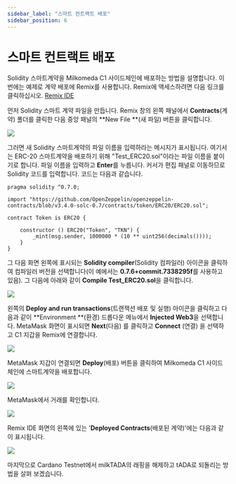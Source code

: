 ```yaml
---
sidebar_label: "스마트 컨트랙트 배포"
sidebar_position: 6
---
```


# 스마트 컨트랙트 배포

Solidity 스마트계약을 Milkomeda C1 사이드체인에 배포하는 방법을 설명합니다. 이번에는 예제로 계약 배포에 Remix[](http://remix.ethereum.org/)를 사용합니다. Remix에 액세스하려면 다음 링크를 클릭하십시오. [Remix IDE](http://remix.ethereum.org/)

먼저 Solidity 스마트 계약 파일을 만듭니다. Remix 창의 왼쪽 패널에서 **Contracts**(계약) 폴더를 클릭한 다음 중앙 패널의 **New File **(새 파일) 버튼을 클릭합니다.

![](/img/remix-new-file.png)

그러면 새 Solidity 스마트계약의 파일 이름을 입력하라는 메시지가 표시됩니다. 여기서는 ERC-20 스마트계약을 배포하기 위해 "Test_ERC20.sol"이라는 파일 이름을 붙이기로 합니다. 파일 이름을 입력하고 **Enter**를 누릅니다. 커서가 편집 패널로 이동하므로 Solidity 코드를 입력합니다. 코드는 다음과 같습니다.

```
pragma solidity ^0.7.0;

import "https://github.com/OpenZeppelin/openzeppelin-contracts/blob/v3.4.0-solc-0.7/contracts/token/ERC20/ERC20.sol";

contract Token is ERC20 {

    constructor () ERC20("Token", "TKN") {
        _mint(msg.sender, 1000000 * (10 ** uint256(decimals())));
    }
}
```

그 다음 화면 왼쪽에 표시되는 **Solidity compiler**(Solidity 컴파일러) 아이콘을 클릭하여 컴파일러 버전을 선택합니다(이 예에서는 **0.7.6+commit.7338295f**를 사용하고 있음). 그 다음에 아래와 같이 **Compile Test_ERC20.sol**을 클릭합니다.

![](/img/remix-compile.png)

왼쪽의 **Deploy and run transactions**(트랜잭션 배포 및 실행) 아이콘을 클릭하고 다음과 같이 **Environment **(환경) 드롭다운 메뉴에서 **Injected Web3**을 선택합니다. MetaMask 화면이 표시되면 **Next**(다음) 를 클릭하고 **Connect** (연결) 을 선택하고 C1 지갑을 Remix에 연결합니다.

![](/img/remix-connect-wallet.png)

MetaMask 지갑이 연결되면 **Deploy**(배포) 버튼을 클릭하여 Milkomeda C1 사이드체인에 스마트계약을 배포합니다.

![](/img/remix-deploy.png)

MetaMask에서 거래를 확인합니다.

![](/img/remix-deploy-confirm.png)

Remix IDE 화면의 왼쪽에 있는 '**Deployed Contracts**(배포된 계약)'에는 다음과 같이 표시됩니다.

![](/img/remix-see-deployed.png)

마지막으로 Cardano Testnet에서 milkTADA의 래핑을 해제하고 tADA로 되돌리는 방법을 살펴 보겠습니다.
